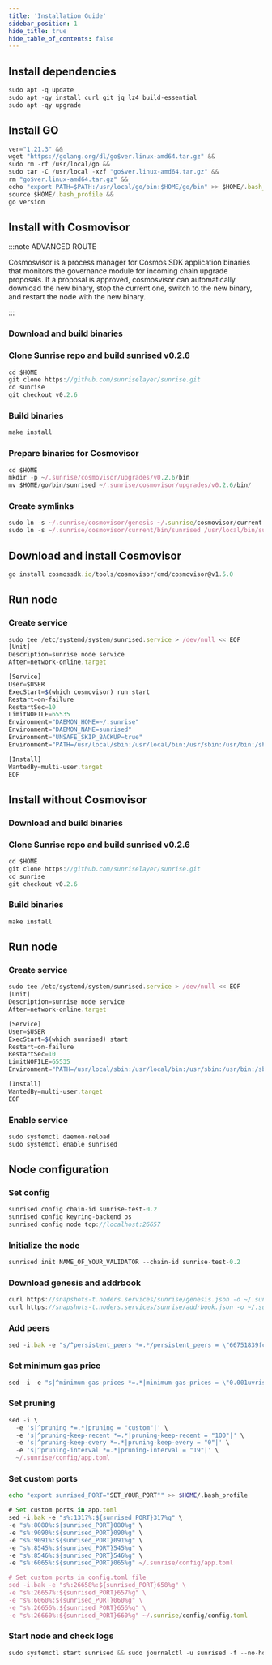 ```yaml
---
title: 'Installation Guide'
sidebar_position: 1
hide_title: true
hide_table_of_contents: false
---
```



<PageTitle
  iconUrl="img/sunrise-icon.svg"
  title="Sunrise Installation Guide"
  chainId="sunrise-test-0.2"
  version="v0.2.6"
/>

## Install dependencies

```js
sudo apt -q update
sudo apt -qy install curl git jq lz4 build-essential
sudo apt -qy upgrade
```

## Install GO

```js
ver="1.21.3" &&
wget "https://golang.org/dl/go$ver.linux-amd64.tar.gz" &&
sudo rm -rf /usr/local/go &&
sudo tar -C /usr/local -xzf "go$ver.linux-amd64.tar.gz" &&
rm "go$ver.linux-amd64.tar.gz" &&
echo "export PATH=$PATH:/usr/local/go/bin:$HOME/go/bin" >> $HOME/.bash_profile &&
source $HOME/.bash_profile &&
go version
```

## Install with Cosmovisor

:::note ADVANCED ROUTE

Cosmosvisor is a process manager for Cosmos SDK application binaries that monitors the governance module for incoming chain upgrade proposals. If a proposal is approved, cosmosvisor can automatically download the new binary, stop the current one, switch to the new binary, and restart the node with the new binary.

:::

### Download and build binaries

### Clone Sunrise repo and build sunrised v0.2.6

```js
cd $HOME
git clone https://github.com/sunriselayer/sunrise.git
cd sunrise
git checkout v0.2.6
```

### Build binaries

```js
make install
```

### Prepare binaries for Cosmovisor

```js
cd $HOME
mkdir -p ~/.sunrise/cosmovisor/upgrades/v0.2.6/bin
mv $HOME/go/bin/sunrised ~/.sunrise/cosmovisor/upgrades/v0.2.6/bin/
```

### Create symlinks

```js
sudo ln -s ~/.sunrise/cosmovisor/genesis ~/.sunrise/cosmovisor/current -f
sudo ln -s ~/.sunrise/cosmovisor/current/bin/sunrised /usr/local/bin/sunrised -f
```

## Download and install Cosmovisor

```js
go install cosmossdk.io/tools/cosmovisor/cmd/cosmovisor@v1.5.0
```

## Run node

### Create service

```js
sudo tee /etc/systemd/system/sunrised.service > /dev/null << EOF
[Unit]
Description=sunrise node service
After=network-online.target

[Service]
User=$USER
ExecStart=$(which cosmovisor) run start
Restart=on-failure
RestartSec=10
LimitNOFILE=65535
Environment="DAEMON_HOME=~/.sunrise"
Environment="DAEMON_NAME=sunrised"
Environment="UNSAFE_SKIP_BACKUP=true"
Environment="PATH=/usr/local/sbin:/usr/local/bin:/usr/sbin:/usr/bin:/sbin:/bin:/usr/games:/usr/local/games:/snap/bin:~/.sunrise/cosmovisor/current/bin"

[Install]
WantedBy=multi-user.target
EOF
```

## Install without Cosmovisor

### Download and build binaries

### Clone Sunrise repo and build sunrised v0.2.6

```js
cd $HOME
git clone https://github.com/sunriselayer/sunrise.git
cd sunrise
git checkout v0.2.6
```

### Build binaries

```js
make install
```

## Run node

### Create service

```js
sudo tee /etc/systemd/system/sunrised.service > /dev/null << EOF
[Unit]
Description=sunrise node service
After=network-online.target

[Service]
User=$USER
ExecStart=$(which sunrised) start
Restart=on-failure
RestartSec=10
LimitNOFILE=65535
Environment="PATH=/usr/local/sbin:/usr/local/bin:/usr/sbin:/usr/bin:/sbin:/bin:/usr/games:/usr/local/games:/snap/bin"

[Install]
WantedBy=multi-user.target
EOF
```

### Enable service

```js
sudo systemctl daemon-reload
sudo systemctl enable sunrised
```

## Node configuration

### Set config

```js
sunrised config chain-id sunrise-test-0.2
sunrised config keyring-backend os
sunrised config node tcp://localhost:26657
```

### Initialize the node

```js
sunrised init NAME_OF_YOUR_VALIDATOR --chain-id sunrise-test-0.2
```

### Download genesis and addrbook

```js
curl https://snapshots-t.noders.services/sunrise/genesis.json -o ~/.sunrise/config/genesis.json
curl https://snapshots-t.noders.services/sunrise/addrbook.json -o ~/.sunrise/config/addrbook.json
```

### Add peers

```js
sed -i.bak -e "s/^persistent_peers *=.*/persistent_peers = \"66751839fcecdde5eaabd33b0e8877e8d7e85747@sunrise-t-rpc.noders.services:28356\"/" ~/.sunrise/config/config.toml
```

### Set minimum gas price

```js
sed -i -e "s|^minimum-gas-prices *=.*|minimum-gas-prices = \"0.001uvrise\"|" ~/.sunrise/config/app.toml
```

### Set pruning

```js
sed -i \
  -e 's|^pruning *=.*|pruning = "custom"|' \
  -e 's|^pruning-keep-recent *=.*|pruning-keep-recent = "100"|' \
  -e 's|^pruning-keep-every *=.*|pruning-keep-every = "0"|' \
  -e 's|^pruning-interval *=.*|pruning-interval = "19"|' \
  ~/.sunrise/config/app.toml
```

### Set custom ports

```bash
echo "export sunrised_PORT="SET_YOUR_PORT"" >> $HOME/.bash_profile
```

```js
# Set custom ports in app.toml
sed -i.bak -e "s%:1317%:${sunrised_PORT}317%g" \
-e "s%:8080%:${sunrised_PORT}080%g" \
-e "s%:9090%:${sunrised_PORT}090%g" \
-e "s%:9091%:${sunrised_PORT}091%g" \
-e "s%:8545%:${sunrised_PORT}545%g" \
-e "s%:8546%:${sunrised_PORT}546%g" \
-e "s%:6065%:${sunrised_PORT}065%g" ~/.sunrise/config/app.toml

# Set custom ports in config.toml file
sed -i.bak -e "s%:26658%:${sunrised_PORT}658%g" \
-e "s%:26657%:${sunrised_PORT}657%g" \
-e "s%:6060%:${sunrised_PORT}060%g" \
-e "s%:26656%:${sunrised_PORT}656%g" \
-e "s%:26660%:${sunrised_PORT}660%g" ~/.sunrise/config/config.toml
```

### Start node and check logs

```js
sudo systemctl start sunrised && sudo journalctl -u sunrised -f --no-hostname -o cat
```
